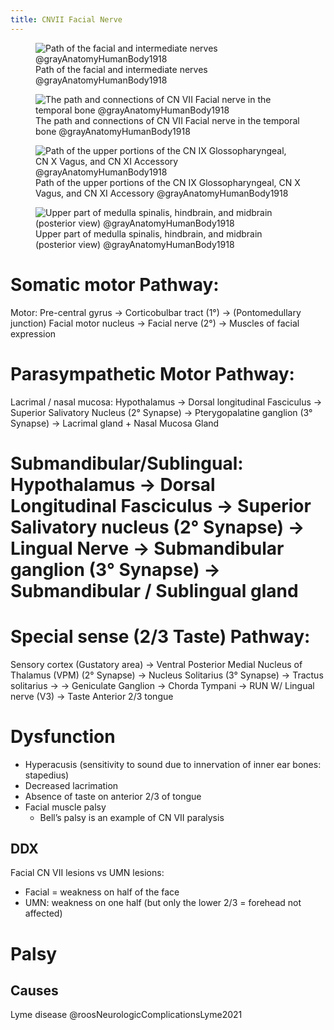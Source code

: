 ```yaml
---
title: CNVII Facial Nerve
---
```


<!-- 
to read
- Chapter 12 Brainstem I: Surface Anatomy and Cranial Nerves @blumenfeldNeuroanatomyClinicalCases2022 

-->

![Path of the facial and intermediate nerves @grayAnatomyHumanBody1918](/The Archive/Images/Gray anatomy 1918 images/Neurology/image788 Plan of the facial and intermediate nerves and their communication with other nerves.gif)


![The path and connections of CN VII Facial nerve in the temporal bone @grayAnatomyHumanBody1918](/The Archive/Images/Gray anatomy 1918 images/Neurology/image789 The course and connections of the facial nerve in the temporal bone.gif)


![Path of the upper portions of the CN IX Glossopharyngeal, CN X Vagus, and CN XI Accessory @grayAnatomyHumanBody1918](/The Archive/Images/Gray anatomy 1918 images/Neurology/image791 Plan of upper portions of glossopharyngeal vagus and accessory nerves.gif)

![Upper part of medulla spinalis, hindbrain, and midbrain (posterior view) @grayAnatomyHumanBody1918](/The Archive/Images/Gray anatomy 1918 images/Neurology/image792 Upper part of medulla spinalis and hind- and mid-brains posterior aspect exposed in situ.gif)

# Somatic motor Pathway:
Motor: Pre-central gyrus -> Corticobulbar tract (1°) -> (Pontomedullary junction) Facial motor nucleus -> Facial nerve (2°) -> Muscles of facial expression

# Parasympathetic Motor Pathway:
Lacrimal / nasal mucosa: Hypothalamus -> Dorsal longitudinal Fasciculus -> Superior Salivatory Nucleus (2° Synapse) -> Pterygopalatine ganglion (3° Synapse) -> Lacrimal gland + Nasal Mucosa Gland



# Submandibular/Sublingual: Hypothalamus -> Dorsal Longitudinal Fasciculus -> Superior Salivatory nucleus (2° Synapse) -> Lingual Nerve -> Submandibular ganglion (3° Synapse) -> Submandibular / Sublingual gland

# Special sense (2/3 Taste) Pathway:
Sensory cortex (Gustatory area) -> Ventral Posterior Medial Nucleus of Thalamus (VPM) (2° Synapse) -> Nucleus Solitarius (3° Synapse) -> Tractus solitarius -> 
-> Geniculate Ganglion -> Chorda Tympani -> RUN W/ Lingual nerve (V3) -> Taste Anterior 2/3 tongue


# Dysfunction

- Hyperacusis (sensitivity to sound due to innervation of inner ear bones: stapedius)
- Decreased lacrimation
- Absence of taste on anterior 2/3 of tongue
- Facial muscle palsy
    - Bell's palsy is an example of CN VII paralysis

## DDX

Facial CN VII lesions vs UMN lesions:

- Facial = weakness on half of the face
- UMN: weakness on one half (but only the lower 2/3 = forehead not affected)


# Palsy {#palsy}

## Causes

Lyme disease @roosNeurologicComplicationsLyme2021